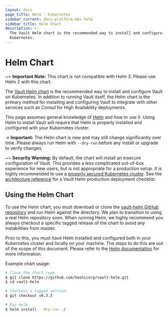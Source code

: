 ```yaml
---
layout: docs
page_title: Helm - Kubernetes
sidebar_current: docs-platform-k8s-helm
sidebar_title: Helm Chart
description: >-
  The Vault Helm chart is the recommended way to install and configure Vault on
  Kubernetes.
---
```


# Helm Chart

~> **Important Note:** This chart is not compatible with Helm 3. Please use Helm 2 with this chart.

The [Vault Helm chart](https://github.com/hashicorp/vault-helm)
is the recommended way to install and configure Vault on Kubernetes.
In addition to running Vault itself, the Helm chart is the primary
method for installing and configuring Vault to integrate with other
services such as Consul for High Availability deployments.

This page assumes general knowledge of [Helm](https://v2.helm.sh/) and
how to use it. Using Helm to install Vault will require that Helm is
properly installed and configured with your Kubernetes cluster.

-> **Important:** The Helm chart is new and
may still change significantly over time. Please always run Helm with
`--dry-run` before any install or upgrade to verify changes.

~> **Security Warning:** By default, the chart will install an insecure configuration
of Vault. This provides a less complicated out-of-box experience for new users,
but is not appropriate for a production setup. It is highly recommended to use
a [properly secured Kubernetes cluster](https://kubernetes.io/docs/tasks/administer-cluster/securing-a-cluster/).
See the [architecture reference](/docs/platform/k8s/run.html#architecture)
for a Vault Helm production deployment checklist.

## Using the Helm Chart

To use the Helm chart, you must download or clone the
[vault-helm GitHub repository](https://github.com/hashicorp/vault-helm)
and run Helm against the directory. We plan to transition to using a real
Helm repository soon. When running Helm, we highly recommend you always
checkout a specific tagged release of the chart to avoid any
instabilities from master.

Prior to this, you must have Helm installed and configured both in your
Kubernetes cluster and locally on your machine. The steps to do this are
out of the scope of this document. Please refer to the
[Helm documentation](https://helm.sh/) for more information.

Example chart usage:

```sh
# Clone the chart repo
$ git clone https://github.com/hashicorp/vault-helm.git
$ cd vault-helm

# Checkout a tagged version
$ git checkout v0.3.3

# Run Helm
$ helm install --dry-run ./
```

